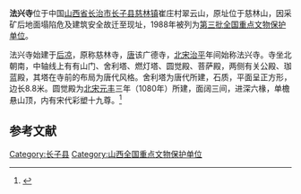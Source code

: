 {{otheruses|法兴寺|other=其它地方的法兴寺}}
{{coord|35|59|04|N|112|54|24|E|display=title|scale:10000}}
{{文物保护单位
| 级别 = 全国
| 名称 = 法兴寺
| 图片 = Faxing_Temple_Zhangzi.jpg
| 所在 = [[山西省|山西省]][[长子县|长子县]]
| 分类 = 古建筑
| 时代 = [[唐朝|唐]]
| 编号 = [[第三批全国重点文物保护单位|第三批]]第106项
| 登录 = 1988年1月13日
}}
'''法兴寺'''位于中国[[山西省|山西省]][[长治市|长治市]][[长子县|长子县]][[慈林镇|慈林镇]]崔庄村翠云山，原址位于慈林山，因采矿后地面塌陷危及建筑安全故迁至现址，1988年被列为[[第三批全国重点文物保护单位|第三批全国重点文物保护单位]]。

法兴寺始建于[[后凉|后凉]]，原称慈林寺，[[唐朝|唐]]该广德寺，[[北宋|北宋]][[治平|治平]]年间始称法兴寺。寺坐北朝南，中轴线上有有山门、舍利塔、燃灯塔、圆觉殿、菩萨殿，两侧有关公殿、珈蓝殿，其塔在寺前的布局为唐代风格。舍利塔为唐代所建，石质，平面呈正方形，边长8.8米。圆觉殿为[[北宋|北宋]][[元丰_(北宋)|元丰]]三年（1080年）所建，面阔三间，进深六椽，单檐悬山顶，内有宋代彩塑十九尊。<ref>{{Cite book |title=全国重点文物保护单位（第一至第五批）·第Ⅰ卷 |publisher=文物出版社 |year=2004 |isbn=7-5010-1525-2 |pages=331-332 }}</ref>

==参考文献==
{{reflist}}

{{山西全国重点文物保护单位}}
{{中国木构建筑 (唐-宋)}}

{{DEFAULTSORT:Fa}}
[[Category:长子县|Category:长子县]]
[[Category:山西全国重点文物保护单位|Category:山西全国重点文物保护单位]]